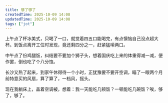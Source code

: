 ```yaml
---
title: 够了够了
createdTime: 2025-10-09 14:08
updatedTime: 2025-10-09 14:08
tags: ["jot"]
---
```


上午点了杯冰美式，只喝了一口，就觉着四五口能喝完，有点懊恼自己没点超大杯。到饭点离开工位时发现，竟还剩四分之一，赶紧猛嗦两口。

中午点了份鸡腿饭，纠结要不要加个狮子头，想着国庆吃上来的体重得减一减，便作罢，倒也吃了个八分饱。

长沙又热了起来，到家午休得待一个小时，正犹豫要不要开空调，瞄了一眼两个月前特意买的风扇，算了算了，一档风，摇头。

现在我躺床上，盖着空调被，想着：我一天能吃几顿饭？一顿能吃几碗饭？唉，够了，够了。
